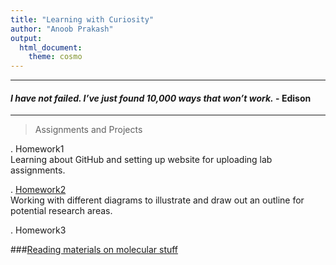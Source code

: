 ```yaml
---
title: "Learning with Curiosity"
author: "Anoob Prakash"
output: 
  html_document: 
    theme: cosmo
---
```

***
#### _I have not failed. I've just found 10,000 ways that won't work._ - Edison
***
>Assignments and Projects

 .\ Homework1  
 Learning about GitHub and setting up website for uploading lab assignments.

 .\ [Homework2](homework2.html)  
 Working with different diagrams to illustrate and draw out an outline for potential research areas.
 
  .\ Homework3

###[Reading materials on molecular stuff](https://www.molecularecologist.com)